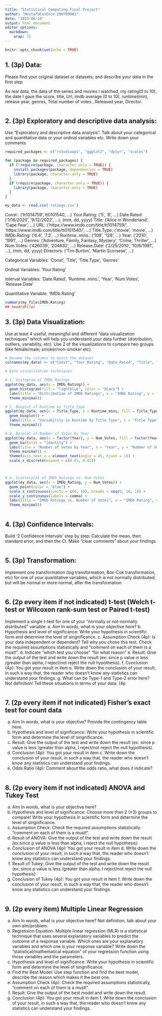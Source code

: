 ```yaml
---
title: "Statistical Computing Final Project"
author: "MustafaCanİnce-200709081"
date: "2023-06-14"
output: html_document
editor_options: 
  markdown: 
    wrap: 72
---
```


```r
knitr::opts_chunk$set(echo = TRUE)
```

## 1. (3p) Data:

Please find your original dataset or datasets; and describe your data in
the first step

As real data, the data of the series and movies I watched, my rating(0
to 10), the date I gave the score, title, Url, imdb average (0 to 10),
runtime(min), release year, genres, Total number of votes , Released
year, Director.

```         
```

## 2. (3p) Exploratory and descriptive data analysis:

Use "Exploratory and descriptive data analysis". Talk about your
categorical and quantitative data or your ordinal variables etc. Write
down your comments

```r
required_packages <- c("rstudioapi", "ggplot2", "dplyr", "scales")

for (package in required_packages) {
  if (!require(package, character.only = TRUE)) {
    install.packages(package, dependencies = TRUE)
    library(package, character.only = TRUE)
  }
  if (require(package, character.only = TRUE)) {
    library(package, character.only = TRUE)
  }
}

my_data <- read.csv('ratings.csv')


```

Const : ('tt1014759', tt0101540, ...)
Your.Rating: ('5', '8', ...)
Date.Rated: ('1/16/2020', '9/12/2022', ...), (mm, dd, yyyy)
Title: ('Alice in Wonderland', 'Cape Fear', ...)
URL: ('https://www.imdb.com/title/tt1014759/', 'https://www.imdb.com/title/tt0101540/', ...)
Title.Type: ('movie', 'movie', ...)
IMDb.Rating: ('6.4', '7.3', ...)
Runtime..mins.: ('108', '128', ...)
Year: ('2010', '1991', ...)
Genres: ('Adventure, Family, Fantasy, Mystery', 'Crime, Thriller', ...)
Num.Votes: ('426039', '204632', ...)
Release.Date: ('2/25/2010', '10/6/1991', ...), (mm, dd, yyyy)
Directors: ('Tim Burton', 'Martin Scorsese', ...)

Categorical Variables:
'Const', 'Title', 'Title.Type', 'Genres'

Ordinal Variables:
'Your.Rating'

Interval Variables:
'Date.Rated', 'Runtime..mins.', 'Year', 'Num.Votes', 'Release.Date'

Quantitative Variable:
'IMDb.Rating'

```r
summary(my_file$IMDb.Rating)
## head(dFile)
```

## 3. (3p) Data Visualization:

Use at least 4 useful, meaningful and different "data visualization
techniques" which will help you understand your data further
(distribution, outliers, variability, etc). Use 2 of the visualizations
to compare two groups (like female/male; smoker/non-smoker etc).

```r

# Rename the columns to match the dataset
colnames(my_data) <- c("Const", "Your_Rating", "Date_Rated", "Title", "URL", "Title_Type", "IMDb_Rating", "Runtime_mins", "Year", "Genres", "Num_Votes", "Release_Date", "Directors")

# Data visualization techniques

# 1. Histogram of IMDb Ratings
ggplot(my_data, aes(x = IMDb_Rating)) +
  geom_histogram(fill = "lightblue", color = "black") +
  labs(title = "Distribution of IMDb Ratings", x = "IMDb Rating", y = "Count") +
  theme_minimal()

# 2. Boxplot of Runtime by Title Type
ggplot(my_data, aes(x = Title_Type, y = Runtime_mins, fill = Title_Type)) +
  geom_boxplot() +
  labs(title = "Variability in Runtime by Title Type", x = "Title Type", y = "Runtime (mins)") +
  theme_minimal()

# 3. Barplot of Number of Votes by Year
ggplot(my_data, aes(x = factor(Year), y = Num_Votes, fill = factor(Year))) +
  geom_bar(stat = "identity") +
  labs(title = "Number of Votes by Year", x = "Year", y = "Number of Votes") +
  theme_minimal() +
  theme(axis.text.x = element_text(angle = 45, hjust = 1)) +
  scale_x_discrete(expand = c(0.01, 0.01))



# 4. Scatterplot of IMDb Ratings vs. Num Votes
ggplot(my_data, aes(x = IMDb_Rating, y = Num_Votes)) +
  geom_point(color = "blue") +
  scale_x_continuous(limits = c(0, 10), breaks = seq(0, 10, 1)) +
  scale_y_continuous(labels = comma) +
  labs(title = "IMDb Ratings vs. Number of Votes", x = "IMDb Rating", y = "Number of Votes") +
  theme_minimal()



```

## 4. (3p) Confidence Intervals:

Build '2 Confidence Intervals' step by step: Calculate the mean, then
standard error, and then the CI. Make "clear comments" about your
findings

```         
```

## 5. (3p) Transformation:

Implement one transformation (log transformation, Box-Cok
transformation, etc) for one of your quantitative variables, which is
not normally distributed; but will be normal or more normal, after the
transformation

```         
```

## 6. (2p every item if not indicated) t-test (Welch t-test or Wilcoxon rank-sum test or Paired t-test)

 Implement a single t-test for one of your "normally or
not-normally distributed" variable: a. Aim In words, what is your
objective here? b. Hypothesis and level of significance: Write your
hypothesis in scientific form and determine the level of singnificance.
c. Assumption Check (4p): Is your data independent or dependent? Tell
why you chose this test. Check the required assumptions statistically
and "comment on each of them is a must!". d. Indicate "which test you
choose" "for what reason" e. Result: Give the output of the test and
write down the result (ex: since p value is less /greater than alpha, I
reject/not reject the null hypothesis). f. Conclusion (4p): You got your
result in item e. Write down the conclusion of your result, in such a
way that, the reader who doesn't know any statistics can understand your
findings. g. What can be Type-1 and Type-2 error here? Not definition!
Tell these situations in terms of your data. (4p

```         
```

## 7. (2p every item if not indicated) Fisher's exact test for count data

a.  Aim In words, what is your objective? Provide the contingency table
    here.
b.  Hypothesis and level of significance: Write your hypothesis in
    scientific form and determine the level of singnificance.
c.  Result: Give the output of the test and write down the result (ex:
    since p value is less /greater than alpha, I reject/not reject the
    null hypothesis).
d.  Conclusion (4p): You got your result in item c. Write down the
    conclusion of your result, in such a way that, the reader who
    doesn't know any statistics can understand your findings.
e.  Odds Ratio (4p): Comment about the odds ratio, what does it
    indicate?

```         
```

## 8. (2p every item if not indicated) ANOVA and Tukey Test

a.  Aim In words, what is your objective here?
b.  Hypothesis and level of significance: Choose more than 2 (≥3) groups
    to compare! Write your hypothesis in scientific form and determine
    the level of singnificance.
c.  Assumption Check: Check the required assumptions statistically.
    "comment on each of them is a must!".
d.  Result of ANOVA: Give the output of the test and write down the
    result (ex:since p value is less than alpha, I reject the null
    hypothesis)
e.  Conclusion of ANOVA (4p): You got your result in item d. Write down
    the conclusion of your result, in such a way that, the reader who
    doesn't know any statistics can understand your findings.
f.  Result of Tukey: Give the output of the test and write down the
    result (ex: since p value is less /greater than alpha, I reject/not
    reject the null hypothesis)
g.  Conclusion of Tukey (4p): You got your result in item f. Write down
    the conclusion of your result, in such a way that, the reader who
    doesn't know any statistics can understand your findings.

```         
```

## 9. (2p every item) Multiple Linear Regression

a.  Aim In words, what is your objective here? Not definition, talk
    about your own aim/problem.
b.  Regression Equation: Multiple linear regression (MLR) is a
    statistical technique that uses several explanatory variables to
    predict the outcome of a response variable. Which ones are your
    explanatory variables and which one is your response variable? Write
    down the "statistical/mathematical equation" of your regression
    function using those variables and the parameters.
c.  Hypothesis and level of significance: Write your hypothesis in
    scientific form and determine the level of singnificance.
d.  Find the Best Model: Use step function and find the best model,
    describe the reason which makes it the best one.
e.  Assumption Check (4p): Check the required assumptions statistically,
    "comment on each of them is a must!".
f.  Result: Give the output of the best model and write down the result.
g.  Conclusion (4p): You got your result in item f. Write down the
    conclusion of your result, in such a way that, the reader who
    doesn't know any statistics can understand your findings.

```         
```

